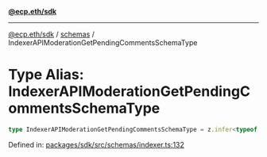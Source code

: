 [**@ecp.eth/sdk**](../../index.mdx)

***

[@ecp.eth/sdk](/sdk-reference/index.mdx) / [schemas](/sdk-reference/schemas/index.mdx) / IndexerAPIModerationGetPendingCommentsSchemaType

# Type Alias: IndexerAPIModerationGetPendingCommentsSchemaType

```ts
type IndexerAPIModerationGetPendingCommentsSchemaType = z.infer<typeof IndexerAPIModerationGetPendingCommentsSchema>;
```

Defined in: [packages/sdk/src/schemas/indexer.ts:132](https://github.com/ecp-eth/comments-monorepo/blob/main/packages/sdk/src/schemas/indexer.ts#L132)
